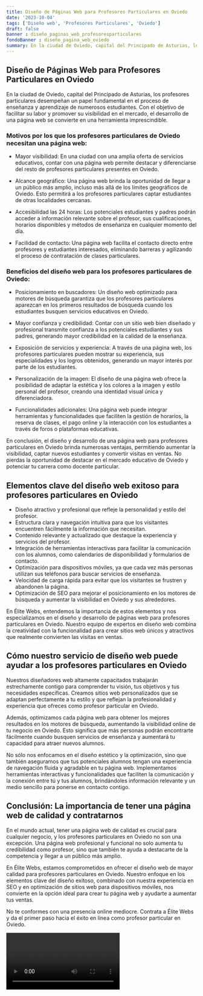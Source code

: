 ```yaml
---
title: Diseño de Páginas Web para Profesores Particulares en Oviedo
date: '2023-10-04'
tags: ['Diseño web', 'Profesores Particulares', 'Oviedo']
draft: false
banner : diseño_paginas_web_profesoresparticulares
fondoBanner : diseño_pagina_web_oviedo
summary: En la ciudad de Oviedo, capital del Principado de Asturias, los profesores particulares desempeñan un papel fundamental en el proceso de enseñanza y aprendizaje de numerosos estudiantes. Con el objetivo de facilitar su labor y promover su visibilidad en el mercado, el desarrollo de una página web se convierte en una herramienta imprescindible.
---
```


## Diseño de Páginas Web para Profesores Particulares en Oviedo

En la ciudad de Oviedo, capital del Principado de Asturias, los profesores particulares desempeñan un papel fundamental en el proceso de enseñanza y aprendizaje de numerosos estudiantes. Con el objetivo de facilitar su labor y promover su visibilidad en el mercado, el desarrollo de una página web se convierte en una herramienta imprescindible.

### Motivos por los que los profesores particulares de Oviedo necesitan una página web:

- Mayor visibilidad: En una ciudad con una amplia oferta de servicios educativos, contar con una página web permite destacar y diferenciarse del resto de profesores particulares presentes en Oviedo.

- Alcance geográfico: Una página web brinda la oportunidad de llegar a un público más amplio, incluso más allá de los límites geográficos de Oviedo. Esto permitirá a los profesores particulares captar estudiantes de otras localidades cercanas.

- Accesibilidad las 24 horas: Los potenciales estudiantes y padres podrán acceder a información relevante sobre el profesor, sus cualificaciones, horarios disponibles y métodos de enseñanza en cualquier momento del día.

- Facilidad de contacto: Una página web facilita el contacto directo entre profesores y estudiantes interesados, eliminando barreras y agilizando el proceso de contratación de clases particulares.

### Beneficios del diseño web para los profesores particulares de Oviedo:

- Posicionamiento en buscadores: Un diseño web optimizado para motores de búsqueda garantiza que los profesores particulares aparezcan en los primeros resultados de búsqueda cuando los estudiantes busquen servicios educativos en Oviedo.

- Mayor confianza y credibilidad: Contar con un sitio web bien diseñado y profesional transmite confianza a los potenciales estudiantes y sus padres, generando mayor credibilidad en la calidad de la enseñanza.

- Exposición de servicios y experiencia: A través de una página web, los profesores particulares pueden mostrar su experiencia, sus especialidades y los logros obtenidos, generando un mayor interés por parte de los estudiantes.

- Personalización de la imagen: El diseño de una página web ofrece la posibilidad de adaptar la estética y los colores a la imagen y estilo personal del profesor, creando una identidad visual única y diferenciadora.

- Funcionalidades adicionales: Una página web puede integrar herramientas y funcionalidades que faciliten la gestión de horarios, la reserva de clases, el pago online y la interacción con los estudiantes a través de foros o plataformas educativas.

En conclusión, el diseño y desarrollo de una página web para profesores particulares en Oviedo brinda numerosas ventajas, permitiendo aumentar la visibilidad, captar nuevos estudiantes y convertir visitas en ventas. No pierdas la oportunidad de destacar en el mercado educativo de Oviedo y potenciar tu carrera como docente particular.

<GifSeo />

<Cta />

## Elementos clave del diseño web exitoso para profesores particulares en Oviedo

- Diseño atractivo y profesional que refleje la personalidad y estilo del profesor.
- Estructura clara y navegación intuitiva para que los visitantes encuentren fácilmente la información que necesitan.
- Contenido relevante y actualizado que destaque la experiencia y servicios del profesor.
- Integración de herramientas interactivas para facilitar la comunicación con los alumnos, como calendarios de disponibilidad y formularios de contacto.
- Optimización para dispositivos móviles, ya que cada vez más personas utilizan sus teléfonos para buscar servicios de enseñanza.
- Velocidad de carga rápida para evitar que los visitantes se frustren y abandonen la página.
- Optimización de SEO para mejorar el posicionamiento en los motores de búsqueda y aumentar la visibilidad en Oviedo y sus alrededores.

En Élite Webs, entendemos la importancia de estos elementos y nos especializamos en el diseño y desarrollo de páginas web para profesores particulares en Oviedo. Nuestro equipo de expertos en diseño web combina la creatividad con la funcionalidad para crear sitios web únicos y atractivos que realmente convierten las visitas en ventas.

## Cómo nuestro servicio de diseño web puede ayudar a los profesores particulares en Oviedo

Nuestros diseñadores web altamente capacitados trabajarán estrechamente contigo para comprender tu visión, tus objetivos y tus necesidades específicas. Creamos sitios web personalizados que se adaptan perfectamente a tu estilo y que reflejan la profesionalidad y experiencia que ofreces como profesor particular en Oviedo.

Además, optimizamos cada página web para obtener los mejores resultados en los motores de búsqueda, aumentando la visibilidad online de tu negocio en Oviedo. Esto significa que más personas podrán encontrarte fácilmente cuando busquen servicios de enseñanza y aumentará tu capacidad para atraer nuevos alumnos.

No sólo nos enfocamos en el diseño estético y la optimización, sino que también aseguramos que tus potenciales alumnos tengan una experiencia de navegación fluida y agradable en tu página web. Implementamos herramientas interactivas y funcionalidades que faciliten la comunicación y la conexión entre tú y tus alumnos, brindándoles información relevante y un medio sencillo para ponerse en contacto contigo.

## Conclusión: La importancia de tener una página web de calidad y contratarnos

En el mundo actual, tener una página web de calidad es crucial para cualquier negocio, y los profesores particulares en Oviedo no son una excepción. Una página web profesional y funcional no solo aumenta tu credibilidad como profesor, sino que también te ayuda a destacarte de la competencia y llegar a un público más amplio.

En Élite Webs, estamos comprometidos en ofrecer el diseño web de mayor calidad para profesores particulares en Oviedo. Nuestro enfoque en los elementos clave del diseño exitoso, combinado con nuestra experiencia en SEO y en optimización de sitios web para dispositivos móviles, nos convierte en la opción ideal para crear tu página web y ayudarte a aumentar tus ventas.

No te conformes con una presencia online mediocre. Contrata a Élite Webs y da el primer paso hacia el éxito en línea como profesor particular en Oviedo.

<Video />

<CtaBot job='Profesores Particulares' city='Oviedo'/>

<Gmaps query='Oviedo+españa+maps' />